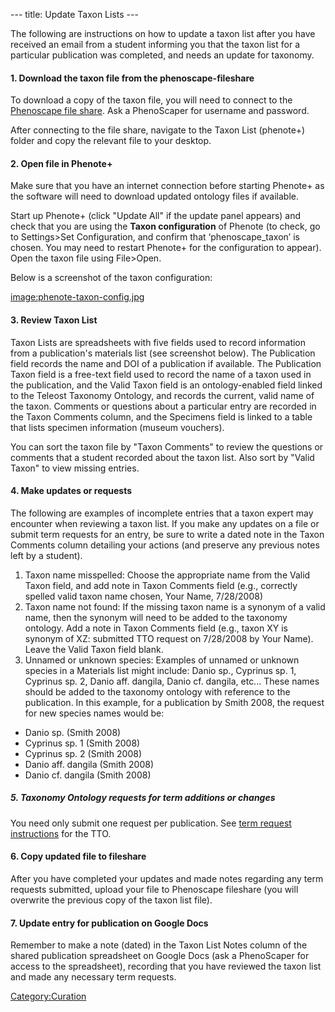 ---
title: Update Taxon Lists
---

The following are instructions on how to update a taxon list after you have received an email from a student informing you that the taxon list for a particular publication was completed, and needs an update for taxonomy.

====1. Download the taxon file from the phenoscape-fileshare====


To download a copy of the taxon file, you will need to connect to the [https://phenoscape.org/wiki/Help:Contents#File_Shares Phenoscape file share].  Ask a PhenoScaper for username and password.

After connecting to the file share, navigate to the Taxon List (phenote+) folder and copy the relevant file to your desktop.

====2. Open file in Phenote+====

Make sure that you have an internet connection before starting Phenote+ as the software will need to download updated ontology files if available.

Start up Phenote+ (click "Update All" if the update panel appears) and check that you are using the '''Taxon configuration''' of Phenote (to check, go to Settings>Set Configuration, and confirm that ‘phenoscape_taxon’ is chosen. You may need to restart Phenote+ for the configuration to appear).  Open the taxon file using File>Open.

Below is a screenshot of the taxon configuration:

[[image:phenote-taxon-config.jpg]]

====3. Review Taxon List====

Taxon Lists are spreadsheets with five fields used to record information from a publication's materials list (see screenshot below).  The Publication field records the name and DOI of a publication if available.  The Publication Taxon field is a free-text field used to record the name of a taxon used in the publication, and the Valid Taxon field is an ontology-enabled field linked to the Teleost Taxonomy Ontology, and  records the current, valid name of the taxon.  Comments or questions about a particular entry are recorded in the Taxon Comments column, and the Specimens field is linked to a table that lists specimen information (museum vouchers).

You can sort the taxon file by "Taxon Comments" to review the questions or comments that a student recorded about the taxon list.  Also sort by "Valid Taxon" to view missing entries.

====4. Make updates or requests====

The following are examples of incomplete entries that a taxon expert may encounter when reviewing a taxon list.  If you make any updates on a file or submit term requests for an entry, be sure to write a dated note in the Taxon Comments column detailing your actions (and preserve any previous notes left by a student).

#Taxon name misspelled: Choose the appropriate name from the Valid Taxon field, and add note in Taxon Comments field (e.g., correctly spelled valid taxon name chosen, Your Name, 7/28/2008)
#Taxon name not found: If the missing taxon name is a synonym of a valid name, then the synonym will need to be added to the taxonomy ontology.  Add a note in Taxon Comments field (e.g., taxon XY is synonym of XZ: submitted TTO request on 7/28/2008 by Your Name).  Leave the Valid Taxon field blank.
#Unnamed or unknown species:  Examples of unnamed or unknown species in a Materials list might include: Danio sp., Cyprinus sp. 1, Cyprinus sp. 2, Danio aff. dangila, Danio cf. dangila, etc... These names should be added to the taxonomy ontology with reference to the publication. In this example, for a publication by Smith 2008, the request for new species names would be:

*Danio sp. (Smith 2008)
*Cyprinus sp. 1 (Smith 2008)
*Cyprinus sp. 2 (Smith 2008)
*Danio aff. dangila (Smith 2008)
*Danio cf. dangila (Smith 2008)

=====5. Taxonomy Ontology requests for term additions or changes=====

You need only submit one request per publication.  See [https://www.nescent.org/phenoscape/Term_Requests term request instructions] for the TTO.

====6. Copy updated file to fileshare====

After you have completed your updates and made notes regarding any term requests submitted, upload your file to Phenoscape fileshare (you will overwrite the previous copy of the taxon list file).

====7. Update entry for publication on Google Docs====

Remember to make a note (dated) in the Taxon List Notes column of the shared publication spreadsheet on Google Docs (ask a PhenoScaper for access to the spreadsheet), recording that you have reviewed the taxon list and made any necessary term requests.

[[Category:Curation]]